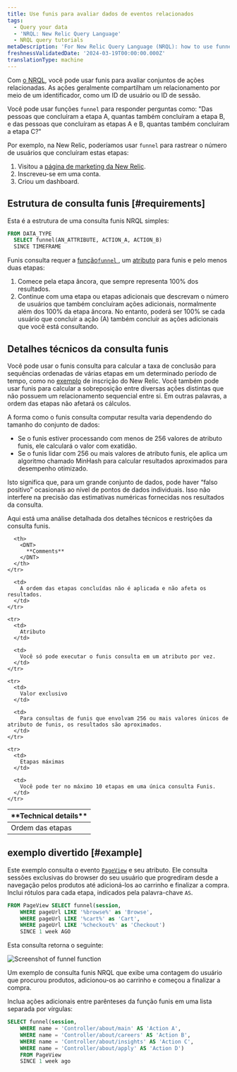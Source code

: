 ```yaml
---
title: Use funis para avaliar dados de eventos relacionados
tags:
  - Query your data
  - 'NRQL: New Relic Query Language'
  - NRQL query tutorials
metaDescription: 'For New Relic Query Language (NRQL): how to use funnels to understand how many users complete a set of steps in a procedure.'
freshnessValidatedDate: '2024-03-19T00:00:00.000Z'
translationType: machine
---
```



Com [o NRQL](/docs/query-data/nrql-new-relic-query-language/getting-started/introduction-nrql), você pode usar funis para avaliar conjuntos de ações relacionadas. As ações geralmente compartilham um relacionamento por meio de um identificador, como um ID de usuário ou ID de sessão.

Você pode usar funções `funnel` para responder perguntas como: "Das pessoas que concluíram a etapa A, quantas também concluíram a etapa B, e das pessoas que concluíram as etapas A e B, quantas também concluíram a etapa C?"

Por exemplo, na New Relic, poderíamos usar `funnel` para rastrear o número de usuários que concluíram estas etapas:

1. Visitou a [página de marketing da New Relic](https://newrelic.com/platform).
2. Inscreveu-se em uma conta.
3. Criou um dashboard.

## Estrutura de consulta funis [#requirements]

Esta é a estrutura de uma consulta funis NRQL simples:

```sql
FROM DATA_TYPE 
  SELECT funnel(AN_ATTRIBUTE, ACTION_A, ACTION_B) 
  SINCE TIMEFRAME
```

Funis consulta requer a [função`funnel` ](/docs/query-data/nrql-new-relic-query-language/getting-started/nrql-syntax-components-functions#func-funnel), um [atributo](/docs/using-new-relic/welcome-new-relic/get-started/glossary#attribute) para funis e pelo menos duas etapas:

1. Comece pela etapa âncora, que sempre representa 100% dos resultados.
2. Continue com uma etapa ou etapas adicionais que descrevam o número de usuários que também concluíram ações adicionais, normalmente além dos 100% da etapa âncora. No entanto, poderá ser 100% se cada usuário que concluir a ação (A) também concluir as ações adicionais que você está consultando.

## Detalhes técnicos da consulta funis

Você pode usar o funis consulta para calcular a taxa de conclusão para sequências ordenadas de várias etapas em um determinado período de tempo, como no [exemplo](#why-matters) de inscrição do New Relic. Você também pode usar funis para calcular a sobreposição entre diversas ações distintas que não possuem um relacionamento sequencial entre si. Em outras palavras, a ordem das etapas não afetará os cálculos.

A forma como o funis consulta computar resulta varia dependendo do tamanho do conjunto de dados:

* Se o funis estiver processando com menos de 256 valores de atributo funis, ele calculará o valor com exatidão.
* Se o funis lidar com 256 ou mais valores de atributo funis, ele aplica um algoritmo chamado MinHash para calcular resultados aproximados para desempenho otimizado.

Isto significa que, para um grande conjunto de dados, pode haver “falso positivo” ocasionais ao nível de pontos de dados individuais. Isso não interfere na precisão das estimativas numéricas fornecidas nos resultados da consulta.

Aqui está uma análise detalhada dos detalhes técnicos e restrições da consulta funis.

<table>
  <thead>
    <tr>
      <th style={{ width: "200px" }}>
        <DNT>
          **Technical details**
        </DNT>
      </th>

      <th>
        <DNT>
          **Comments**
        </DNT>
      </th>
    </tr>
  </thead>

  <tbody>
    <tr>
      <td>
        Ordem das etapas
      </td>

      <td>
        A ordem das etapas concluídas não é aplicada e não afeta os resultados.
      </td>
    </tr>

    <tr>
      <td>
        Atributo
      </td>

      <td>
        Você só pode executar o funis consulta em um atributo por vez.
      </td>
    </tr>

    <tr>
      <td>
        Valor exclusivo
      </td>

      <td>
        Para consultas de funis que envolvam 256 ou mais valores únicos de atributo de funis, os resultados são aproximados.
      </td>
    </tr>

    <tr>
      <td>
        Etapas máximas
      </td>

      <td>
        Você pode ter no máximo 10 etapas em uma única consulta Funis.
      </td>
    </tr>
  </tbody>
</table>

## exemplo divertido [#example]

Este exemplo consulta o evento <InlinePopover type="browser"/>[`PageView`](/attribute-dictionary/?event=PageView) e seu atributo. Ele consulta sessões exclusivas do browser do seu usuário que progrediram desde a navegação pelos produtos até adicioná-los ao carrinho e finalizar a compra. Inclui rótulos para cada etapa, indicados pela palavra-chave `AS`.

```sql
FROM PageView SELECT funnel(session, 
    WHERE pageUrl LIKE '%browse%' as 'Browse', 
    WHERE pageUrl LIKE '%cart%' as 'Cart', 
    WHERE pageUrl LIKE '%checkout%' as 'Checkout') 
    SINCE 1 week AGO
```

Esta consulta retorna o seguinte:

<img
  title="crop-insights-funnels.png"
  alt="Screenshot of funnel function"
  src={queriesnrqlFunnelNRQL}
/>

<figcaption>
  Um exemplo de consulta funis NRQL que exibe uma contagem do usuário que procurou produtos, adicionou-os ao carrinho e começou a finalizar a compra.
</figcaption>

Inclua ações adicionais entre parênteses da função funis em uma lista separada por vírgulas:

```sql
SELECT funnel(session, 
    WHERE name = 'Controller/about/main' AS 'Action A', 
    WHERE name = 'Controller/about/careers' AS 'Action B', 
    WHERE name = 'Controller/about/insights' AS 'Action C', 
    WHERE name = 'Controller/about/apply' AS 'Action D') 
    FROM PageView 
    SINCE 1 week ago
```